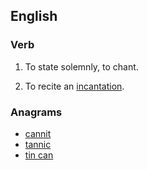 ==English==

===Verb===
{{en-verb}}

# {{rare}} To state solemnly, to chant.
# To recite an [[incantation]].

===Anagrams===
* [[cannit#English|cannit]]
* [[tannic#English|tannic]]
* [[tin can#English|tin can]]